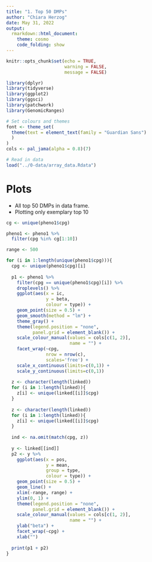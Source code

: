 ```yaml
---
title: "1. Top 50 DMPs"
author: "Chiara Herzog"
date: May 31, 2022
output:
  rmarkdown::html_document:
    theme: cosmo
    code_folding: show
---
```


```r
knitr::opts_chunk$set(echo = TRUE,
                      warning = FALSE,
                      message = FALSE)

library(dplyr)
library(tidyverse)
library(ggplot2)
library(ggsci)
library(patchwork)
library(GenomicRanges)

# Set colours and themes
font <- theme_set(
  theme(text = element_text(family = "Guardian Sans")
  )
)
cols <- pal_jama(alpha = 0.8)(7)

# Read in data
load("../0-data/array_data.Rdata")
```

# Plots

* All top 50 DMPs in data frame.
* Plotting only exemplary top 10

```r
cg <- unique(pheno1$cpg)

pheno1 <- pheno1 %>%
  filter(cpg %in% cg[1:10])

range <- 500

for (i in 1:length(unique(pheno1$cpg))){
  cpg <- unique(pheno1$cpg)[i]
  
  p1 <- pheno1 %>%
    filter(cpg == unique(pheno1$cpg)[i]) %>%
    droplevels() %>%
    ggplot(aes(x = ic,
               y = beta,
               colour = type)) +
    geom_point(size = 0.5) +
    geom_smooth(method = "lm") +
    theme_gray() +
    theme(legend.position = "none",
          panel.grid = element_blank()) +
    scale_colour_manual(values = cols[c(1, 2)],
                        name = "") +
    facet_wrap(~cpg,
               nrow = nrow(c),
               scales='free') +
    scale_x_continuous(limits=c(0,1)) +
    scale_y_continuous(limits=c(0,1))
  
  z <- character(length(linked))
  for (i in 1:length(linked)){
    z[i] <- unique(linked[[i]]$cpg)
  }
  
  z <- character(length(linked))
  for (i in 1:length(linked)){
    z[i] <- unique(linked[[i]]$cpg)
  }
  
  ind <- na.omit(match(cpg, z))
  
  y <- linked[[ind]]
  p2 <- y %>%
    ggplot(aes(x = pos,
               y = mean,
               group = type,
               colour = type)) +
    geom_point(size = 0.5) +
    geom_line() +
    xlim(-range, range) +
    ylim(0, 1) +
    theme(legend.position = "none",
          panel.grid = element_blank()) +
    scale_colour_manual(values = cols[c(1, 2)],
                        name = "") +
    ylab("beta") +
    facet_wrap(~cpg) +
    xlab("")
  
  print(p1 + p2)
}
```